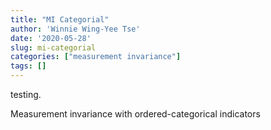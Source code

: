 ```yaml
---
title: "MI Categorial"
author: 'Winnie Wing-Yee Tse'
date: '2020-05-28'
slug: mi-categorial
categories: ["measurement invariance"]
tags: []
---
```


testing.

<!--more-->


Measurement invariance with ordered-categorical indicators